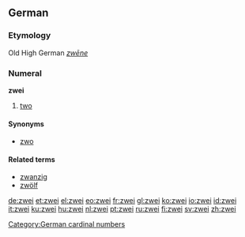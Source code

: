 ==German==
===Etymology===
Old High German ''[[zwēne]]''
===Numeral===
'''zwei'''

# [[two]]

====Synonyms====
*[[zwo]]

====Related terms====
*[[zwanzig]]
*[[zwölf]]

[[Category:German cardinal numbers]]

[[de:zwei]]
[[et:zwei]]
[[el:zwei]]
[[eo:zwei]]
[[fr:zwei]]
[[gl:zwei]]
[[ko:zwei]]
[[io:zwei]]
[[id:zwei]]
[[it:zwei]]
[[ku:zwei]]
[[hu:zwei]]
[[nl:zwei]]
[[pt:zwei]]
[[ru:zwei]]
[[fi:zwei]]
[[sv:zwei]]
[[zh:zwei]]
